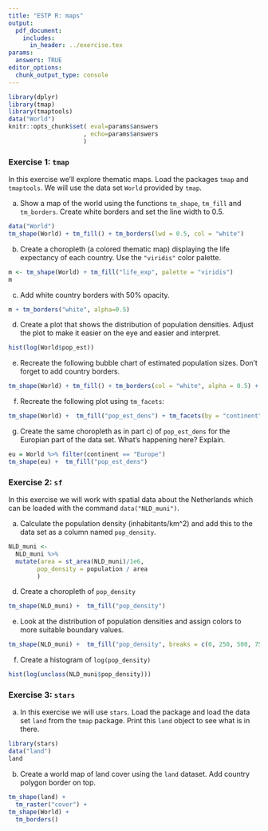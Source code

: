 ```yaml
---
title: "ESTP R: maps"
output: 
  pdf_document:
    includes:
      in_header: ../exercise.tex
params:
  answers: TRUE
editor_options: 
  chunk_output_type: console
---
```


```r
library(dplyr)
library(tmap)
library(tmaptools)
data("World")
knitr::opts_chunk$set( eval=params$answers
                     , echo=params$answers
                     )
```

### Exercise 1: `tmap` 

In this exercise we'll explore thematic maps. Load the packages `tmap` and `tmaptools`. We will use the data set `World` provided by `tmap`.

a) Show a map of the world using the functions `tm_shape`, `tm_fill` and `tm_borders`. Create white borders and set the line width to 0.5.

```r
data("World")
tm_shape(World) + tm_fill() + tm_borders(lwd = 0.5, col = "white")
```

b) Create a choropleth (a colored thematic map) displaying the life expectancy of each country. Use the `"viridis"` color palette.\

```r
m <- tm_shape(World) + tm_fill("life_exp", palette = "viridis")
m
```

c) Add white country borders with 50% opacity.

```r
m + tm_borders("white", alpha=0.5)
```

d) Create a plot that shows the distribution of population densities. Adjust the plot to make it easier on the eye and easier and interpret.

```r
hist(log(World$pop_est))
```

e) Recreate the following bubble chart of estimated population sizes. Don't forget to add country borders.

```r
tm_shape(World) + tm_fill() + tm_borders(col = "white", alpha = 0.5) + tm_bubbles(size = "pop_est", col = "orange")
```

f) Recreate the following plot using `tm_facets`:

```r
tm_shape(World) +  tm_fill("pop_est_dens") + tm_facets(by = "continent")
``` 

g) Create the same choropleth as in part c) of `pop_est_dens` for the Europian part of the data set. What's happening here? Explain.

```r
eu = World %>% filter(continent == "Europe")
tm_shape(eu) +  tm_fill("pop_est_dens") 
``` 

### Exercise 2: `sf`
In this exercise we will work with spatial data about the Netherlands which can be loaded with the command `data("NLD_muni")`.

a) Calculate the population density (inhabitants/km^2) and add this to the data set as a column named `pop_density`.

```r
NLD_muni <- 
  NLD_muni %>% 
  mutate(area = st_area(NLD_muni)/1e6,
        pop_density = population / area
        )
```

d) Create a choropleth of `pop_density`

```r
tm_shape(NLD_muni) +  tm_fill("pop_density")
```

e) Look at the distribution of population densities and assign colors to more suitable boundary values.

```r
tm_shape(NLD_muni) +  tm_fill("pop_density", breaks = c(0, 250, 500, 750, 1000, 5000, 10000))
```

f) Create a histogram of `log(pop_density)`

```r
hist(log(unclass(NLD_muni$pop_density)))
```

### Exercise 3: `stars`

a)
In this exercise we will use `stars`. Load the package and load the data set `land` from the `tmap` package. Print this `land` object to see what is in there.

```r
library(stars)
data("land")
land
```

b)
Create a world map of land cover using the `land` dataset. Add country polygon border on top.

```r
tm_shape(land) +
  tm_raster("cover") +
tm_shape(World) +
  tm_borders()
```
